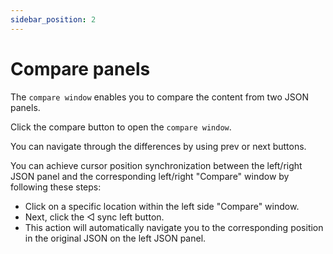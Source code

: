 ```yaml
---
sidebar_position: 2
---
```



# Compare panels

The `compare window` enables you to compare the content from two JSON panels.

Click the <DummyButton>compare</DummyButton> button to open the `compare window`.

You can navigate through the differences by using <DummyButton>prev</DummyButton> or <DummyButton>next</DummyButton> buttons.

You can achieve cursor position synchronization between the left/right JSON panel and the corresponding left/right "Compare" window by following these steps:

- Click on a specific location within the left side "Compare" window.
- Next, click the ◁ sync left button.
- This action will automatically navigate you to the corresponding position in the original JSON on the left JSON panel.
